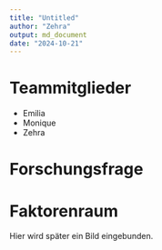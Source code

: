 ```yaml
---
title: "Untitled"
author: "Zehra"
output: md_document
date: "2024-10-21"
---
```


# Teammitglieder
* Emilia
* Monique 
* Zehra

# Forschungsfrage


# Faktorenraum
Hier wird später ein Bild eingebunden.

